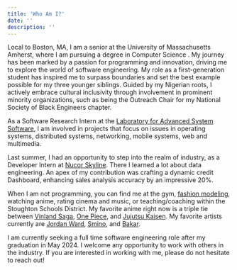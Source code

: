 ```yaml
---
title: 'Who Am I?'
date: ''
description: ''
---
```


Local to Boston, MA, I am a senior at the University of Massachusetts Amherst, where I am pursuing a degree in Computer Science . My journey has been marked by a passion for programming and innovation, driving me to explore the world of software engineering. My role as a first-generation student has inspired me to surpass boundaries and set the best example possible for my three younger siblings. Guided by my Nigerian roots, I actively embrace cultural inclusivity through involvement in prominent minority organizations, such as being the Outreach Chair for my National Society of Black Engineers chapter.

As a Software Research Intern at the [Laboratory for Advanced System Software](https://lass.cs.umass.edu/), I am involved in projects that focus on issues in operating systems, distributed systems, networking, mobile systems, web and multimedia. 

Last summer, I had an opportunity to step into the realm of industry, as a Developer Intern at [Nucor Skyline](https://nucor.com/). There I learned a lot about data engineering. An apex of my contribution was crafting a dynamic credit Dashboard, enhancing sales analysis accuracy by an impressive 20%. 

When I am not programming, you can find me at the gym, [fashion modeling](/fashion), watching anime, rating cinema and music, or teaching/coaching within the Stoughton Schools District. My favorite anime right now is a triple tie between [Vinland Saga](https://en.wikipedia.org/wiki/Vinland_Saga_(TV_series)), [One Piece](https://en.wikipedia.org/wiki/One_Piece), and [Jujutsu Kaisen](https://en.wikipedia.org/wiki/Jujutsu_Kaisen). My favorite artists currently are [Jordan Ward](https://genius.com/artists/Jordan-ward), [Smino](https://genius.com/artists/Smino), and [Bakar](https://genius.com/artists/Bakar).

I am currently seeking a full time software engineering role after my graduation in May 2024. I welcome any opportunity to work with others in the industry. If you are interested in working with me, please do not hesitate to reach out!